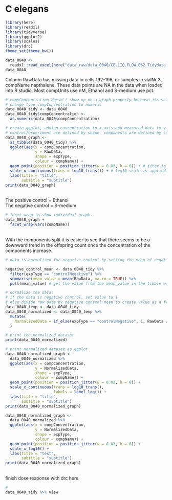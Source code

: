 # C elegans

```r
library(here)
library(readxl)
library(tidyverse)
library(ggplot2)
library(scales)
library(drc)
theme_set(theme_bw())
```

```r
data_0040 <-
  readxl::read_excel(here("data_raw/data_0040/CE.LIQ.FLOW.062_Tidydata.xlsx"))
data_0040
```

Column RawData has missing data in cells 192-196, or samples in vialNr 3, compName napthalene. These data points are NA in the data when loaded into R studio. Most compUnits use nM, Ethanol and S-medium use pct.

```r
# compConcentration doesn't show up on a graph properly because its values are of chr type
# change type compConcentration to numeric
data_0040_tidy <- data_0040
data_0040_tidy$compConcentration <- 
  as.numeric(data_0040$compConcentration)
```


```r
# create ggplot, adding concentration to x-axis and measured data to y-axis
# control/experiment are defined by shape, components are defined by colour
data_0040_graph <- 
  as_tibble(data_0040_tidy) %>%
  ggplot(aes(x = compConcentration,
             y = RawData,
             shape = expType,
             colour = compName)) +
  geom_point(position = position_jitter(w = 0.03, h = 0)) + # jiter is added for viewing benefits
  scale_x_continuous(trans = log10_trans()) + # log10 scale is applied to make results more readable.
  labs(title = "title",
       subtitle = "subtitle")
print(data_0040_graph)
```
\
The positive control = Ethanol\
The negative control = S-medium\

```r
# facet wrap to show individual graphs
data_0040_graph +
  facet_wrap(vars(compName))
```
\
With the components split it is easier to see that there seems to be a downward trend in the offspring count once the concentration of the components increase.\

```r
# data is normalized for negative control by setting the mean of negative control to 1

negative_control_mean <- data_0040_tidy %>%
  filter(expType == "controlNegative") %>%
  summarise(mean_value = mean(RawData, na.rm = TRUE)) %>%
  pull(mean_value) # get the value from the mean_value in the tibble without having to use $mean_value

# normalize the data:
# if the data is negative control, set value to 1
# else divide raw data by negative control mean to create value as a fraction
data_0040_temp <- data_0040_tidy
data_0040_normalized <- data_0040_temp %>%
  mutate(
    NormalizedData = if_else(expType == "controlNegative", 1, RawData / negative_control_mean)
  )

# print the normalized dataset
print(data_0040_normalized)

# print normalized dataset as ggplot
data_0040_normalized_graph <-
  data_0040_normalized %>%
  ggplot(aes(x = compConcentration,
             y = NormalizedData,
             shape = expType,
             colour = compName)) +
  geom_point(position = position_jitter(w = 0.03, h = 0)) +
  scale_x_continuous(trans = log10_trans(),
                     labels = label_log()) +
  labs(title = "title",
       subtitle = "subtitle")
print(data_0040_normalized_graph)

data_0040_normalized_graph <-
  data_0040_normalized %>%
  ggplot(aes(x = compConcentration,
             y = NormalizedData,
             shape = expType,
             colour = compName)) +
  geom_point(position = position_jitter(w = 0.03, h = 0)) +
  scale_x_log10() +
  labs(title = "test",
       subtitle = "subtitle")
print(data_0040_normalized_graph)

```
\
finish dose response with drc here
```r
# 
data_0040_tidy %>% view
```